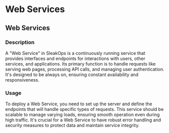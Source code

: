 # Web Services

## Web Services

### Description

A "Web Service" in SleakOps is a continuously running service that provides interfaces and endpoints for interactions with users, other services, and applications. Its primary function is to handle requests like serving web pages, processing API calls, and managing user authentication. It's designed to be always on, ensuring constant availability and responsiveness.

### Usage

To deploy a Web Service, you need to set up the server and define the endpoints that will handle specific types of requests. This service should be scalable to manage varying loads, ensuring smooth operation even during high traffic. It's crucial for a Web Service to have robust error handling and security measures to protect data and maintain service integrity.